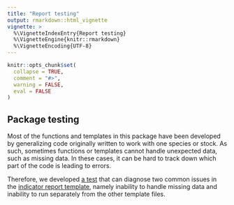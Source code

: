 ```yaml
---
title: "Report testing"
output: rmarkdown::html_vignette
vignette: >
  %\VignetteIndexEntry{Report testing}
  %\VignetteEngine{knitr::rmarkdown}
  %\VignetteEncoding{UTF-8}
---
```


```r
knitr::opts_chunk$set(
  collapse = TRUE,
  comment = "#>",
  warning = FALSE,
  eval = FALSE
)
```

## Package testing

Most of the functions and templates in this package have been developed by generalizing code originally written to work with one species or stock. As such, sometimes functions or templates cannot handle unexpected data, such as missing data. In these cases, it can be hard to track down which part of the code is leading to errors. 

Therefore, we developed [a test](https://github.com/NOAA-EDAB/esp_data_aggregation/blob/main/R-scripts/test_rmds.R) that can diagnose two common issues in the [indicator report template](https://github.com/NOAA-EDAB/NEesp/tree/dev/inst/indicator_bookdown_template), namely inability to handle missing data and inability to run separately from the other template files. 